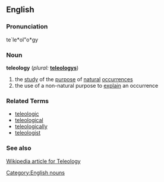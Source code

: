 ==English==

===Pronunciation===
te`le*ol"o*gy

===Noun===
'''teleology'''  (''plural:'' '''[[teleologys]]''')
# the [[study]] of the [[purpose]] of [[natural]] [[occurrence]]s
# the use of a non-natural purpose to [[explain]] an occurrence

===Related Terms===
* [[teleologic]]
* [[teleological]]
* [[teleologically]]
* [[teleologist]]

===See also===
[[w:Teleology|Wikipedia article for Teleology]]

[[Category:English nouns]]